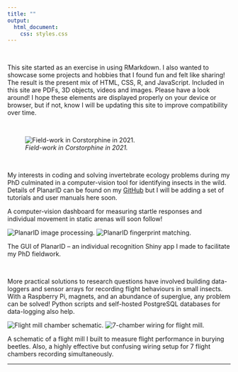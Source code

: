 ```yaml
---
title: ""
output:
  html_document:
    css: styles.css
---
```


\

This site started as an exercise in using RMarkdown. I also wanted to showcase some projects and hobbies that I found fun and felt like sharing! The result is the present mix of HTML, CSS, R, and JavaScript. Included in this site are PDFs, 3D objects, videos and images. Please have a look around! I hope these elements are displayed properly on your device or browser, but if not, know I will be updating this site to improve compatibility over time.\ 

\

![*Field-work in Corstorphine in 2021.*](images/Kynan_pic.jpg)

\

My interests in coding and solving invertebrate ecology problems during my PhD culminated in a computer-vision tool for identifying insects in the wild. Details of PlanarID can be found on my [GitHub](https://github.com/KynanDelaney/PlanarID) but I will be adding a set of tutorials and user manuals here soon. 

A computer-vision dashboard for measuring startle responses and individual movement in static arenas will soon follow!

<div class="image-panel">
  <img src="images/PlanarID_image_processing.png" alt="PlanarID image processing." />
  <img src="images/PlanarID_visualise_fingerprint_matching.png" alt="PlanarID fingerprint matching." />
  <p class="caption">
    The GUI of PlanarID – an individual recognition Shiny app I made to facilitate my PhD fieldwork.
  </p>
</div>

\

More practical solutions to research questions have involved building data-loggers and sensor arrays for recording flight behaviours in small insects. With a Raspberry Pi, magnets, and an abundance of superglue, any problem can be solved! Python scripts and self-hosted PostgreSQL databases for data-logging also help.

<div class="image-panel">
  <img src="images/flightmill_graphic.svg" alt="Flight mill chamber schematic." />
  <img src="images/flightmill_wiring.jpeg" alt="7-chamber wiring for flight mill." />
  <p class="caption">
    A schematic of a flight mill I built to measure flight performance in burying beetles. Also, a highly effective but confusing wiring setup for 7 flight chambers recording simultaneously.
  </p>
</div>

------
